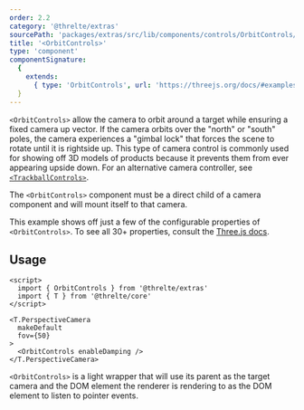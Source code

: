 ```yaml
---
order: 2.2
category: '@threlte/extras'
sourcePath: 'packages/extras/src/lib/components/controls/OrbitControls/OrbitControls.svelte'
title: '<OrbitControls>'
type: 'component'
componentSignature:
  {
    extends:
      { type: 'OrbitControls', url: 'https://threejs.org/docs/#examples/controls/OrbitControls' }
  }
---
```


`<OrbitControls>` allow the camera to orbit around a target while ensuring a
fixed camera up vector. If the camera orbits over the "north" or "south" poles,
the camera experiences a "gimbal lock" that forces the scene to rotate until it
is rightside up. This type of camera control is commonly used for showing off 3D
models of products because it prevents them from ever appearing upside down. For
an alternative camera controller, see
[`<TrackballControls>`](/reference/extras/trackball-controls).

The `<OrbitControls>` component must be a direct child of a camera component and
will mount itself to that camera.

<Example
  path="extras/orbit-controls"
  iframe
/>

This example shows off just a few of the configurable properties of
`<OrbitControls>`. To see all 30+ properties, consult the [Three.js
docs](https://threejs.org/docs/#examples/en/controls/OrbitControls).

## Usage

```svelte
<script>
  import { OrbitControls } from '@threlte/extras'
  import { T } from '@threlte/core'
</script>

<T.PerspectiveCamera
  makeDefault
  fov={50}
>
  <OrbitControls enableDamping />
</T.PerspectiveCamera>
```

`<OrbitControls>` is a light wrapper that will use its parent as the target
camera and the DOM element the renderer is rendering to as the DOM element to
listen to pointer events.
